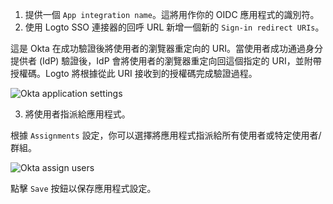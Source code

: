 
1. 提供一個 `App integration name`。這將用作你的 OIDC 應用程式的識別符。
2. 使用 Logto SSO 連接器的回呼 URL 新增一個新的 `Sign-in redirect URIs`。

這是 Okta 在成功驗證後將使用者的瀏覽器重定向的 URI。當使用者成功通過身分提供者 (IdP) 驗證後，IdP 會將使用者的瀏覽器重定向回這個指定的 URI，並附帶授權碼。Logto 將根據從此 URI 接收到的授權碼完成驗證過程。

<img src={oktaApplicationSettingsImage} alt="Okta application settings" />

3. 將使用者指派給應用程式。

根據 `Assignments` 設定，你可以選擇將應用程式指派給所有使用者或特定使用者/群組。

<img src={oktaAssignUsersImage} alt="Okta assign users" />

點擊 `Save` 按鈕以保存應用程式設定。
